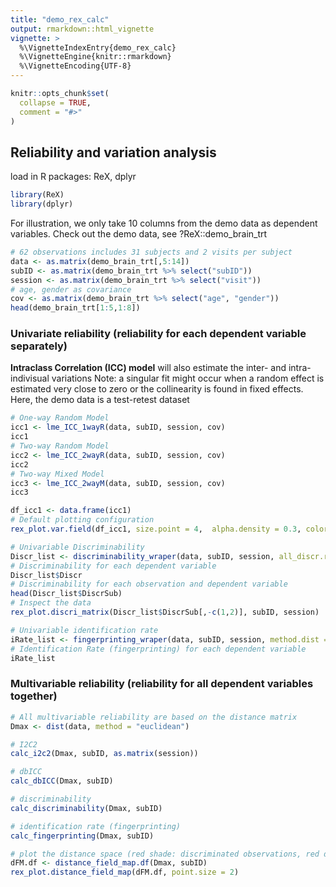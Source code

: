 ```yaml
---
title: "demo_rex_calc"
output: rmarkdown::html_vignette
vignette: >
  %\VignetteIndexEntry{demo_rex_calc}
  %\VignetteEngine{knitr::rmarkdown}
  %\VignetteEncoding{UTF-8}
---
```


```r
knitr::opts_chunk$set(
  collapse = TRUE,
  comment = "#>"
)
```

## Reliability and variation analysis

load in R packages: ReX, dplyr 
```r
library(ReX)
library(dplyr)
```

For illustration, we only take 10 columns from the demo data as dependent variables. Check out the demo data, see ?ReX::demo_brain_trt
```r
# 62 observations includes 31 subjects and 2 visits per subject
data <- as.matrix(demo_brain_trt[,5:14])
subID <- as.matrix(demo_brain_trt %>% select("subID"))        
session <- as.matrix(demo_brain_trt %>% select("visit"))         
# age, gender as covariance 
cov <- as.matrix(demo_brain_trt %>% select("age", "gender"))
head(demo_brain_trt[1:5,1:8])
```

### Univariate reliability (reliability for each dependent variable separately)
**Intraclass Correlation (ICC) model** will also estimate the inter- and intra-indivisual variations
Note: a singular fit might occur when a random effect is estimated very close to zero or the collinearity is found in fixed effects. 
Here, the demo data is a test-retest dataset
```r
# One-way Random Model
icc1 <- lme_ICC_1wayR(data, subID, session, cov)
icc1
# Two-way Random Model
icc2 <- lme_ICC_2wayR(data, subID, session, cov)
icc2
# Two-way Mixed Model
icc3 <- lme_ICC_2wayM(data, subID, session, cov)
icc3
```
```r
df_icc1 <- data.frame(icc1)
# Default plotting configuration
rex_plot.var.field(df_icc1, size.point = 4,  alpha.density = 0.3, color.point.fill = "red", color="red")
```


```r
# Univariable Discriminability
Discr_list <- discriminability_wraper(data, subID, session, all_discr.return=TRUE)
# Discriminability for each dependent variable
Discr_list$Discr
# Discriminability for each observation and dependent variable
head(Discr_list$DiscrSub)
# Inspect the data
rex_plot.discri_matrix(Discr_list$DiscrSub[,-c(1,2)], subID, session)
```
```r
# Univariable identification rate
iRate_list <- fingerprinting_wraper(data, subID, session, method.dist = 'euclidean')
# Identification Rate (fingerprinting) for each dependent variable
iRate_list
```

### Multivariable reliability (reliability for all dependent variables together)
```r
# All multivariable reliability are based on the distance matrix
Dmax <- dist(data, method = "euclidean")

# I2C2
calc_i2c2(Dmax, subID, as.matrix(session))

# dbICC
calc_dbICC(Dmax, subID)

# discriminability
calc_discriminability(Dmax, subID)

# identification rate (fingerprinting)
calc_fingerprinting(Dmax, subID)

# plot the distance space (red shade: discriminated observations, red dot: identified observation)
dFM.df <- distance_field_map.df(Dmax, subID)
rex_plot.distance_field_map(dFM.df, point.size = 2)
```
